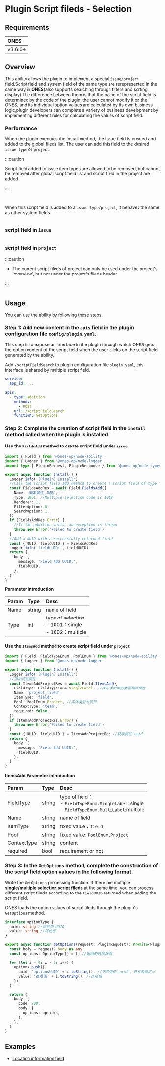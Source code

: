 
# Plugin Script fileds - Selection

## Requirements

| **ONES** |
| :------- |
| v3.6.0+  |

## Overview

This ability allows the plugin to implement a special `issue/project` field.Script field and system field of the same type are rerepresented in the same way in **ONES**(also supports searching through filters and sorting display).The difference between them is that the name of the script field is determined by the code of the plugin, the user cannot modify it on the ONES, and its individual option values are calculated by its own business logic,plugin developers can complete a variety of business development by implementing different rules for calculating the values of script field.

### Performance

When the plugin executes the install method, the issue field is created and added to the global fileds list. The user can add this field to the desired `issue type` or `project`.

:::caution

Script field added to issue item types are allowed to be removed, but cannot be removed after global script field list and script field in the project are added

:::

<br />

When this script field is added to a `issue type/project`, it behaves the same as other system fields.

<Image img={scriptFieldSelection1} />

### script field in `issue`

<Image img={scriptFieldSelection2} />

### script field in `project`

:::caution

- The current script fileds of project can only be used under the project's 'overview', but not under the project's fileds header.

:::

<Image img={scriptFieldSelection3} />

## Usage

You can use the ability by following these steps.

### Step 1: Add new content in the `apis` field in the plugin configuration file `config/plugin.yaml`.

This step is to expose an interface in the plugin through which ONES gets the option content of the script field when the user clicks on the script field generated by the ability.

Add `/scriptFieldSearch` to plugin configuration file `plugin.yaml`, this interface is shared by multiple script field.

```yaml
service:
  app_id: ...
  ...
apis:
  - type: addition
    methods:
      - POST
    url: /scriptFieldSearch
    function: GetOptions
```

### Step 2: Complete the creation of script field in the `install` method called when the plugin is installed

#### Use the `FieldsAdd` method to create script field under `issue`

```typescript
import { Field } from '@ones-op/node-ability'
import { Logger } from '@ones-op/node-logger'
import type { PluginRequest, PluginResponse } from '@ones-op/node-types'

export async function Install() {
  Logger.info('[Plugin] Install')
  //Call the script field add method to create a script field of type "radio menu"
  const FieldsAddRes = await Field.FieldsAdd({
    Name: '脚本属性-单选',
    Type: 1001, //Multiple selection code is 1002
    Renderer: 1,
    FilterOption: 0,
    SearchOption: 1,
  })
  if (FieldsAddRes.Error) {
    //If the addition fails, an exception is thrown
    throw new Error('Failed to create field')
  }
  //Add a UUID with a successfully returned field
  const { UUID: fieldUUID } = FieldsAddRes
  Logger.info('fieldUUID:', fieldUUID)
  return {
    body: {
      message: 'Field Add UUID:',
      fieldUUID,
    },
  }
}
```

**Parameter introduction**

| Param | Type   | Desc                                                       |
| :---- | :----- | :--------------------------------------------------------- |
| Name  | string | name of field                                              |
| Type  | int    | type of selection<br />- 1001：single<br/>- 1002：multiple |

#### Use the `ItemsAdd` method to create script field under `project`

```typescript
import { Field, FieldTypeEnum, PoolEnum } from '@ones-op/node-ability'
import { Logger } from '@ones-op/node-logger'

export async function Install() {
  Logger.info('[Plugin] Install')
  //添加项目属性
  const ItemsAddProjectRes = await Field.ItemsAdd({
    FieldType: FieldTypeEnum.SingleLabel, //表示添加单选类型脚本属性
    Name: 'project_field',
    ItemType: 'field',
    Pool: PoolEnum.Project, //实体类型为项目
    ContextType: 'team',
    required: false,
  })
  if (ItemsAddProjectRes.Error) {
    throw new Error('Failed to create field')
  }
  const { UUID: fieldUUID } = ItemsAddProjectRes //获取属性`uuid`
  return {
    body: {
      message: 'Field Add UUID:',
      fieldUUID,
    },
  }
}
```

**ItemsAdd Parameter introduction**

| Param       | Type   | Desc                                                                                                  |
| :---------- | :----- | :---------------------------------------------------------------------------------------------------- |
| FieldType   | string | type of field：<br />- `FieldTypeEnum.SingleLabel`: single<br />- `FieldTypeEnum.MultiLabel`:multiple |
| Name        | string | name of field                                                                                         |
| ItemType    | string | fixed value：`field`                                                                                  |
| Pool        | string | fixed value: `PoolEnum.Project`                                                                       |
| ContextType | string | content                                                                                               |
| required    | bool   | requirement or not                                                                                    |

### Step 3: In the `GetOptions` method, complete the construction of the script field option values in the following format.

Write the `GetOptions` processing function. If there are multiple **single/multiple selection script fileds** at the same time, you can process different script fileds according to the `fieldUUID` returned when adding the script field.

ONES loads the option values of script fileds through the plugin's `GetOptions` method.

```typescript
interface OptionType {
  uuid: string //属性值`UUID`
  value: string //属性值
}

export async function GetOptions(request: PluginRequest): Promise<PluginResponse> {
  const body = request?.body as any
  const options: OptionType[] = [] //返回的选项数据

  for (let i = 0; i < 3; i++) {
    options.push({
      uuid: 'optionsUUID' + i.toString(), //选项值的`uuid`，开发者自定义
      value: '选项值' + i.toString(), //选项值
    })
  }

  return {
    body: {
      code: 200,
      body: {
        options: options,
      },
    },
  }
}
```

## Examples

- [Location information field](sample-script-field-selection1.mdx)
